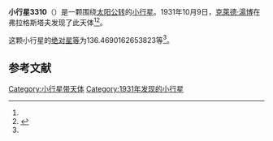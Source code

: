 {{Infobox planet
| bgcolour = #FFFFC0
| name = 3310 Patsy
| symbol = 
| image = 
| caption = 
| discovery = yes
| discovery_ref = 
| discoverer = [[克萊德·湯博|克萊德·湯博]]
| discovery_site = [[弗拉格斯塔夫|弗拉格斯塔夫]] 
| discovered = 1931年10月9日
| designations = yes
| mp_name = 
| named_after = 
| alt_names = 1931 TS2/ 1930 MH / 1934 FB / 1939 CM / 1939 EC / 1948 YB / 1971 HO / 1983 TC1 / 1984 WW
| mp_category = [[主带小行星|主带小行星]]
| orbit_ref = <ref name="a">[http://ssd.jpl.nasa.gov/sbdb.cgi?sstr=3310 3310 Patsy] {{Wayback|url=http://ssd.jpl.nasa.gov/sbdb.cgi?sstr=3310 |date=20200918023940 }}，小行星數據庫瀏覽器（JPL Small-Body Database Browser）－[[美国国家航空航天局|美国国家航空航天局]]喷气推进实验室</ref>
| epoch = 2456400.5 (2013年4月18日更新)
| aphelion = {{convert|3.188510116073004|AU|km|3|abbr=on|lk=out}}
| perihelion = {{convert|2.829977444316242|AU|km|3|abbr=on}}
| semimajor = {{convert|3.009243780194623|AU|km|3|abbr=on}}
| eccentricity = 0.059571889
| period = 1906.709297 [[日|日]]<br />5.22[[儒略年|儒略年]]
| avg_speed = 
| inclination = 11.08721003708418
| asc_node = 101.4593743283799
| mean_anomaly = 
| arg_peri = 136.4690162653823
| satellites = 
| physical_characteristics = yes
| dimensions = 
| mass = 
| density = 
| surface_grav = 
| escape_velocity = 
| sidereal_day = 
| axial_tilt = 
| pole_ecliptic_lat = 
| pole_ecliptic_lon = 
| albedo = 
| temperatures= 
| temp_name1 = 
| mean_temp_1 = 
| max_temp_1 = 
| temp_name2 = 
| max_temp_2 = 
| spectral_type = 
| abs_magnitude = 136.4690162653823
}}

'''小行星3310'''（{{lang-en|3310 Patsy}}）是一颗围绕[[太阳|太阳]][[公转|公转]]的[[小行星|小行星]]。1931年10月9日，[[克萊德·湯博|克萊德·湯博]]在弗拉格斯塔夫发现了此天体<ref name="a" /><ref>{{cite news|title=小行星列表|url=http://cfa-www.harvard.edu/iau/lists/NumberedMPs.txt|accessdate=2013-07-08|newspaper=哈佛大学|archive-date=2008-05-17|archive-url=https://web.archive.org/web/20080517010638/http://cfa-www.harvard.edu/iau/lists/NumberedMPs.txt|dead-url=no}}</ref>。

这颗小行星的[[绝对星等|绝对星等]]为136.4690162653823等<ref name="a" />。

==参考文献==
{{reflist}}
{{Minor Planet Number|[[小行星3309|小行星3309]]|[[小行星3311|小行星3311]]}}

{{小天体}}

[[Category:小行星带天体|Category:小行星带天体]]
[[Category:1931年发现的小行星|Category:1931年发现的小行星]]

{{asteroid-stub}}